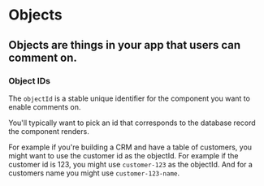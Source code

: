 
# Objects

## Objects are things in your app that users can comment on.

### Object IDs

The `objectId` is a stable unique identifier for the component you want to enable comments on.

You'll typically want to pick an id that corresponds to the database record the component renders.

For example if you're building a CRM and have a table of customers, you might want to use the customer id as the objectId. For example if the customer id is 123, you might use `customer-123` as the objectId. And for a customers name you might use `customer-123-name`.
